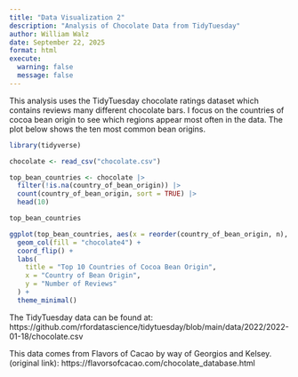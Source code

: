 ```yaml
---
title: "Data Visualization 2"
description: "Analysis of Chocolate Data from TidyTuesday"
author: William Walz
date: September 22, 2025
format: html
execute: 
  warning: false
  message: false
---
```


This analysis uses the TidyTuesday chocolate ratings dataset which contains reviews many different chocolate bars. I focus on the countries of cocoa bean origin to see which regions appear most often in the data. The plot below shows the ten most common bean origins.

```r
library(tidyverse)

chocolate <- read_csv("chocolate.csv")

top_bean_countries <- chocolate |>
  filter(!is.na(country_of_bean_origin)) |>
  count(country_of_bean_origin, sort = TRUE) |>
  head(10)

top_bean_countries
```

```r
ggplot(top_bean_countries, aes(x = reorder(country_of_bean_origin, n), y = n)) +
  geom_col(fill = "chocolate4") +
  coord_flip() +
  labs(
    title = "Top 10 Countries of Cocoa Bean Origin",
    x = "Country of Bean Origin",
    y = "Number of Reviews"
  ) +
  theme_minimal()
```


The TidyTuesday data can be found at: 
https://github.com/rfordatascience/tidytuesday/blob/main/data/2022/2022-01-18/chocolate.csv

This data comes from Flavors of Cacao by way of Georgios and Kelsey. (original link):
https://flavorsofcacao.com/chocolate_database.html








